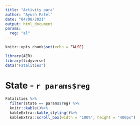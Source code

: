 ```yaml
---
title: "Activity para"
author: "Ayush Patel"
date: "04/08/2021"
output: html_document
params:
  reg: "al"
---
```


```r
knitr::opts_chunk$set(echo = FALSE)
```


```r
library(AER)
library(tidyverse)
data("Fatalities")
```

# State - `r params$reg`

```r
Fatalities %>%
  filter(state == params$reg) %>% 
  knitr::kable()%>%
  kableExtra::kable_styling()%>%
  kableExtra::scroll_box(width = "100%", height = "400px")

```

